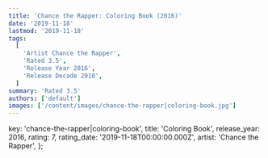 ```yaml
---
title: 'Chance the Rapper: Coloring Book (2016)'
date: '2019-11-18'
lastmod: '2019-11-18'
tags:
  [
    'Artist Chance the Rapper',
    'Rated 3.5',
    'Release Year 2016',
    'Release Decade 2010',
  ]
summary: 'Rated 3.5'
authors: ['default']
images: ['/content/images/chance-the-rapper|coloring-book.jpg']
---
```


  key: 'chance-the-rapper|coloring-book',
  title: 'Coloring Book',
  release_year: 2016,
  rating: 7,
  rating_date: '2019-11-18T00:00:00.000Z',
  artist: 'Chance the Rapper',
};

<MusicRating data={data} />
